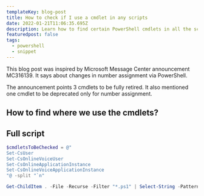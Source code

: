 ```yaml
---
templateKey: blog-post
title: How to check if I use a cmdlet in any scripts
date: 2022-01-21T11:06:35.695Z
description: Learn how to find certain PowerShell cmdlets in all the scripts in the folder.
featuredpost: false
tags:
  - powershell
  - snippet
---
```

This blog post was inspired by Microsoft Message Center announcement MC316139. It says about changes in number assignment via PowerShell.

The announcement points 3 cmdlets to be fully retired. It also mentioned one cmdlet to be deprecated only for number assignment.

## How to find where we use the cmdlets?



## Full script

```powershell
$cmdletsToBeChecked = @"
Set-CsUser
Set-CsOnlineVoiceUser
Set-CsOnlineApplicationInstance
Set-CsOnlineVoiceApplicationInstance
"@ -split "`n"

Get-ChildItem . -File -Recurse -Filter "*.ps1" | Select-String -Pattern ($cmdletsToBeChecked -join "|")
```